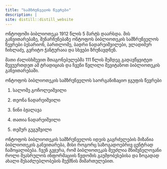 ```yaml
---
title: "სამზრუნველოს წევრები"
description: |
site: distill::distill_website
---
```


ონტოფოში ბიბლიოთეკა 1912 წლის 5 მარტს დაარსდა. მის განვითარებაზე, შენარჩუნებაზე ონტოფოს ბიბლიოთეკის სამზრუნველოს წევრები ბესარიონ, ბართლომე, ბადრი ნადარეიშვილები, ვლადიმერ ჩიხლაძე, გვრიტო ჭანტურაია და სხვები ზრუნავდნენ.

მათი ძალისხმევით შთაგონებულებმა 111 წლის შემდეგ გადავწყვიტეთ შევუერთდეთ ამ ტრადიციას და ჩვენი წვლილი შევიტანოთ ბიბლიოთეკის განვითარებაში.

ონტოფოს ბიბლიოთეკის სამზრუნველოს საორგანიზაციო ჯგუფის წევრები

1) სალომე გოჩოლეიშვილი

2) თეონა ნადარეიშვილი

3) ნინი ბჟალავა

4) თათია ნადარეიშვილი

5) თემურ გუგუშვილი

ონტოფოს ბიბლიოთეკის სამზრუნველოს იდეის გაგრძელების მიზანია ბიბლიოთეკის განვითარება, მისი როგორც საზოგადოებრივ ცენტრად ჩამოყალიბება. ჩვენ გვჯერა, რომ ბიბლიოთეკას შეუძლია მნიშვნელოვანი როლი შეასრულოს ინფორმაციის წვდომის გაუმჯობესებისა და ზოგადად ახალი შესაძლებლობების შექმნის მიმართულებით.